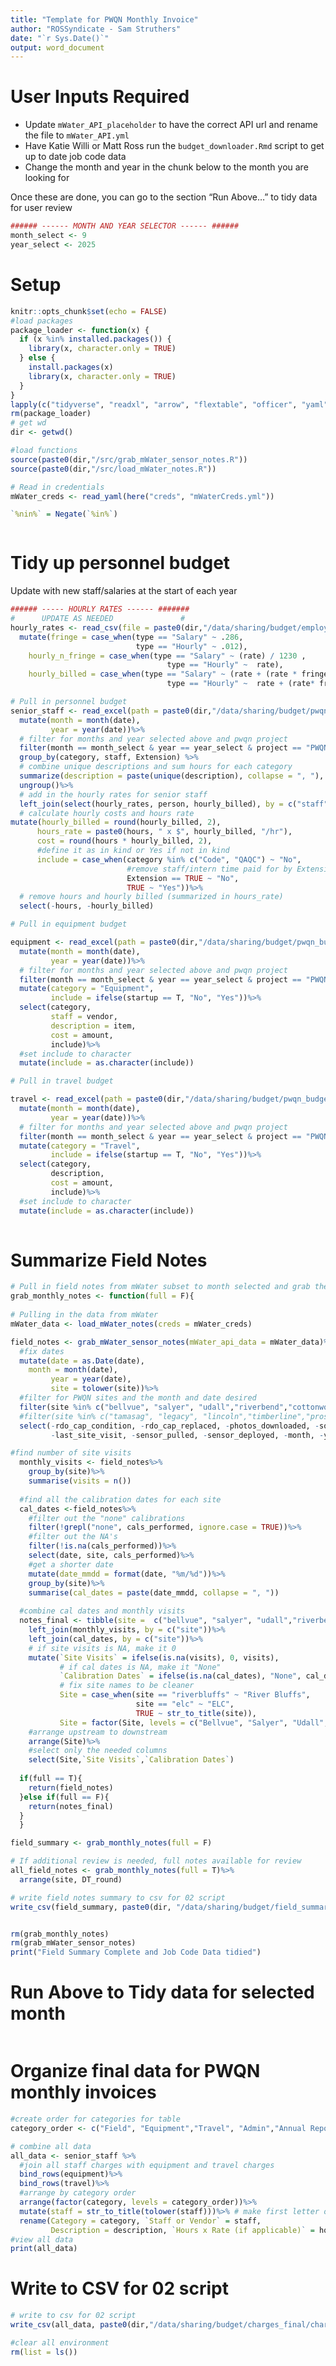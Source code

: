 ```yaml
---
title: "Template for PWQN Monthly Invoice"
author: "ROSSyndicate - Sam Struthers"
date: "`r Sys.Date()`"
output: word_document
---
```


# User Inputs Required

-   Update `mWater_API_placeholder` to have the correct API url and rename the file to `mWater_API.yml`
-   Have Katie Willi or Matt Ross run the `budget_downloader.Rmd` script to get up to date job code data
-   Change the month and year in the chunk below to the month you are looking for

Once these are done, you can go to the section "Run Above..." to tidy data for user review

```r
###### ------ MONTH AND YEAR SELECTOR ------ ######
month_select <- 9
year_select <- 2025
```

# Setup
```r
knitr::opts_chunk$set(echo = FALSE)
#load packages
package_loader <- function(x) {
  if (x %in% installed.packages()) {
    library(x, character.only = TRUE)
  } else {
    install.packages(x)
    library(x, character.only = TRUE)
  }
}
lapply(c("tidyverse", "readxl", "arrow", "flextable", "officer", "yaml", "here"), package_loader)
rm(package_loader)
# get wd
dir <- getwd()

#load functions
source(paste0(dir,"/src/grab_mWater_sensor_notes.R"))
source(paste0(dir,"/src/load_mWater_notes.R"))

# Read in credentials
mWater_creds <- read_yaml(here("creds", "mWaterCreds.yml"))

`%nin%` = Negate(`%in%`)



```


# Tidy up personnel budget

Update with new staff/salaries at the start of each year

```r

###### ----- HOURLY RATES ------ #######
#      UPDATE AS NEEDED               #
hourly_rates <- read_csv(file = paste0(dir,"/data/sharing/budget/employee_hourly_rates.csv"), show_col_types = F)%>%
  mutate(fringe = case_when(type == "Salary" ~ .286, 
                            type == "Hourly" ~ .012), 
    hourly_n_fringe = case_when(type == "Salary" ~ (rate) / 1230 , 
                                   type == "Hourly" ~  rate),
    hourly_billed = case_when(type == "Salary" ~ (rate + (rate * fringe)) / 1230 , 
                                   type == "Hourly" ~  rate + (rate* fringe)))

# Pull in personnel budget
senior_staff <- read_excel(path = paste0(dir,"/data/sharing/budget/pwqn_budget_reporting.xlsx"), sheet = "staff_timeclock")%>%
  mutate(month = month(date), 
         year = year(date))%>%
  # filter for months and year selected above and pwqn project
  filter(month == month_select & year == year_select & project == "PWQN")%>%
  group_by(category, staff, Extension) %>%
  # combine unique descriptions and sum hours for each category
  summarize(description = paste(unique(description), collapse = ", "), hours = sum(hours))%>%
  ungroup()%>%
  # add in the hourly rates for senior staff
  left_join(select(hourly_rates, person, hourly_billed), by = c("staff" = "person"))%>%
  # calculate hourly costs and hours rate
mutate(hourly_billed = round(hourly_billed, 2),
      hours_rate = paste0(hours, " x $", hourly_billed, "/hr"),
      cost = round(hours * hourly_billed, 2), 
      #define it as in kind or Yes if not in kind
      include = case_when(category %in% c("Code", "QAQC") ~ "No",
                          #remove staff/intern time paid for by Extension
                          Extension == TRUE ~ "No",
                          TRUE ~ "Yes"))%>%
  # remove hours and hourly billed (summarized in hours_rate)
  select(-hours, -hourly_billed)
```


```r

# Pull in equipment budget

equipment <- read_excel(path = paste0(dir,"/data/sharing/budget/pwqn_budget_reporting.xlsx"), sheet = "equipment_charges")%>%
  mutate(month = month(date), 
         year = year(date))%>%
  # filter for months and year selected above and pwqn project
  filter(month == month_select & year == year_select & project == "PWQN")%>%
  mutate(category = "Equipment", 
         include = ifelse(startup == T, "No", "Yes"))%>%
  select(category, 
         staff = vendor, 
         description = item,
         cost = amount, 
         include)%>%
  #set include to character
  mutate(include = as.character(include))

# Pull in travel budget

travel <- read_excel(path = paste0(dir,"/data/sharing/budget/pwqn_budget_reporting.xlsx"), sheet = "travel")%>%
  mutate(month = month(date), 
         year = year(date))%>%
  # filter for months and year selected above and pwqn project
  filter(month == month_select & year == year_select & project == "PWQN")%>%
  mutate(category = "Travel", 
         include = ifelse(startup == T, "No", "Yes"))%>%
  select(category,
         description,
         cost = amount, 
         include)%>%
  #set include to character
  mutate(include = as.character(include))
  
```
# Summarize Field Notes

```r

# Pull in field notes from mWater subset to month selected and grab the calibration dates and site visits
grab_monthly_notes <- function(full = F){
  
# Pulling in the data from mWater
mWater_data <- load_mWater_notes(creds = mWater_creds)

field_notes <- grab_mWater_sensor_notes(mWater_api_data = mWater_data)%>%
  #fix dates
  mutate(date = as.Date(date),
    month = month(date),
         year = year(date),
         site = tolower(site))%>%
  #filter for PWQN sites and the month and date desired
  filter(site %in% c("bellvue", "salyer", "udall","riverbend","cottonwood", "elc", "archery", "riverbluffs") & month == month_select & year == year_select)%>%
  #filter(site %in% c("tamasag", "legacy", "lincoln","timberline","prospect",  "boxelder", "archery", "riverbluffs") & month == month_select & year == year_select)%>% 
  select(-rdo_cap_condition, -rdo_cap_replaced, -photos_downloaded, -sonde_employed, -wiper_working, -ph_junction_replaced, 
         -last_site_visit, -sensor_pulled, -sensor_deployed, -month, -year, -field_season, -end_dt, -DT_join, -start_DT, -sensor_swapped_notes, -start_time_mst, -cal_report_collected)

#find number of site visits
  monthly_visits <- field_notes%>%
    group_by(site)%>%
    summarise(visits = n())
    
  #find all the calibration dates for each site
  cal_dates <-field_notes%>%
    #filter out the "none" calibrations
    filter(!grepl("none", cals_performed, ignore.case = TRUE))%>%
    #filter out the NA's
    filter(!is.na(cals_performed))%>%
    select(date, site, cals_performed)%>%
    #get a shorter date
    mutate(date_mmdd = format(date, "%m/%d"))%>%
    group_by(site)%>%
    summarise(cal_dates = paste(date_mmdd, collapse = ", "))
  
  #combine cal dates and monthly visits
  notes_final <- tibble(site =  c("bellvue", "salyer", "udall","riverbend","cottonwood",  "elc", "archery", "riverbluffs") )%>%
    left_join(monthly_visits, by = c("site"))%>%
    left_join(cal_dates, by = c("site"))%>%
    # if site visits is NA, make it 0
    mutate(`Site Visits` = ifelse(is.na(visits), 0, visits),
           # if cal dates is NA, make it "None"
           `Calibration Dates` = ifelse(is.na(cal_dates), "None", cal_dates),
           # fix site names to be cleaner
           Site = case_when(site == "riverbluffs" ~ "River Bluffs", 
                            site == "elc" ~ "ELC",
                            TRUE ~ str_to_title(site)),
           Site = factor(Site, levels = c("Bellvue", "Salyer", "Udall","Riverbend","Cottonwood",  "ELC", "Archery", "River Bluffs") ))%>%
    #arrange upstream to downstream
    arrange(Site)%>%
    #select only the needed columns
    select(Site,`Site Visits`,`Calibration Dates`)
  
  if(full == T){
    return(field_notes)
  }else if(full == F){
    return(notes_final)
  }
  }

field_summary <- grab_monthly_notes(full = F)

# If additional review is needed, full notes available for review
all_field_notes <- grab_monthly_notes(full = T)%>%
  arrange(site, DT_round)

# write field notes summary to csv for 02 script
write_csv(field_summary, paste0(dir, "/data/sharing/budget/field_summary/field_summary_",month_select, "_", year_select,".csv"))


rm(grab_monthly_notes)
rm(grab_mWater_sensor_notes)
print("Field Summary Complete and Job Code Data tidied")
```

# Run Above to Tidy data for selected month

```r

```

# Organize final data for PWQN monthly invoices

```r
#create order for categories for table
category_order <- c("Field", "Equipment","Travel", "Admin","Annual Report", "QAQC")

# combine all data
all_data <- senior_staff %>%
  #join all staff charges with equipment and travel charges
  bind_rows(equipment)%>%
  bind_rows(travel)%>%
  #arrange by category order
  arrange(factor(category, levels = category_order))%>%
  mutate(staff = str_to_title(tolower(staff)))%>% # make first letter of staff/vendor person name capital then the rest to lower
  rename(Category = category, `Staff or Vendor` = staff, 
         Description = description, `Hours x Rate (if applicable)` = hours_rate, Cost = cost)
#view all data
print(all_data)
```

# Write to CSV for 02 script
```r

# write to csv for 02 script
write_csv(all_data, paste0(dir,"/data/sharing/budget/charges_final/charges_final_", month_select, "_", year_select,  ".csv"))

#clear all environment
rm(list = ls())
```

